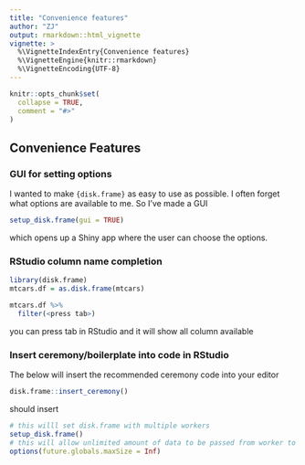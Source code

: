 ```yaml
---
title: "Convenience features"
author: "ZJ"
output: rmarkdown::html_vignette
vignette: >
  %\VignetteIndexEntry{Convenience features}
  %\VignetteEngine{knitr::rmarkdown}
  %\VignetteEncoding{UTF-8}
---
```


```r
knitr::opts_chunk$set(
  collapse = TRUE,
  comment = "#>"
)
```

## Convenience Features

### GUI for setting options

I wanted to make `{disk.frame}` as easy to use as possible. I often forget what options are available to me. So I've made a GUI

```r
setup_disk.frame(gui = TRUE)
```
which opens up a Shiny app where the user can choose the options.

### RStudio column name completion

```r
library(disk.frame)
mtcars.df = as.disk.frame(mtcars)

mtcars.df %>% 
  filter(<press tab>)
```

you can press tab in RStudio and it will show all column available

### Insert ceremony/boilerplate into code in RStudio

The below will insert the recommended ceremony code into your editor
```r
disk.frame::insert_ceremony() 
```
should insert

```r
# this willl set disk.frame with multiple workers
setup_disk.frame()
# this will allow unlimited amount of data to be passed from worker to worker
options(future.globals.maxSize = Inf)
```
